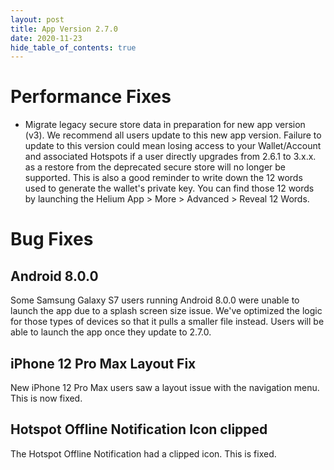 ```yaml
---
layout: post
title: App Version 2.7.0
date: 2020-11-23
hide_table_of_contents: true
---
```


# Performance Fixes

- Migrate legacy secure store data in preparation for new app version (v3). We recommend all users
  update to this new app version. Failure to update to this version could mean losing access to your
  Wallet/Account and associated Hotspots if a user directly upgrades from 2.6.1 to 3.x.x. as a
  restore from the deprecated secure store will no longer be supported. This is also a good reminder
  to write down the 12 words used to generate the wallet's private key. You can find those 12 words
  by launching the Helium App > More > Advanced > Reveal 12 Words.

<!--truncate-->

# Bug Fixes

## Android 8.0.0

Some Samsung Galaxy S7 users running Android 8.0.0 were unable to launch the app due to a splash
screen size issue. We've optimized the logic for those types of devices so that it pulls a smaller
file instead. Users will be able to launch the app once they update to 2.7.0.

## iPhone 12 Pro Max Layout Fix

New iPhone 12 Pro Max users saw a layout issue with the navigation menu. This is now fixed.

## Hotspot Offline Notification Icon clipped

The Hotspot Offline Notification had a clipped icon. This is fixed.
